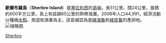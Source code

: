 '''歇爾布羅島'''（'''Sherbro Island'''）是[[塞拉利昂|塞拉利昂]]的[[島嶼|島嶼]]，長51公里、闊24公里，面積約600平方公里，島上有延綿65公里的熱帶海灘，2008年人口44,991，經濟活動以種植[[水稻|水稻]]、旅遊和漁業為主，該島被認為是[[綠海龜|綠海龜]]和[[棱皮龜|棱皮龜]]的產卵地。
[[File:Sherbro_Island_-_panoramio_(1).jpg|缩略图]]

{{Coord|7|33|N|12|42|W|region:SL_type:isle|display=title}}

[[Category:獅子山島嶼|Sherbro]]


{{SierraLeone-stub}}